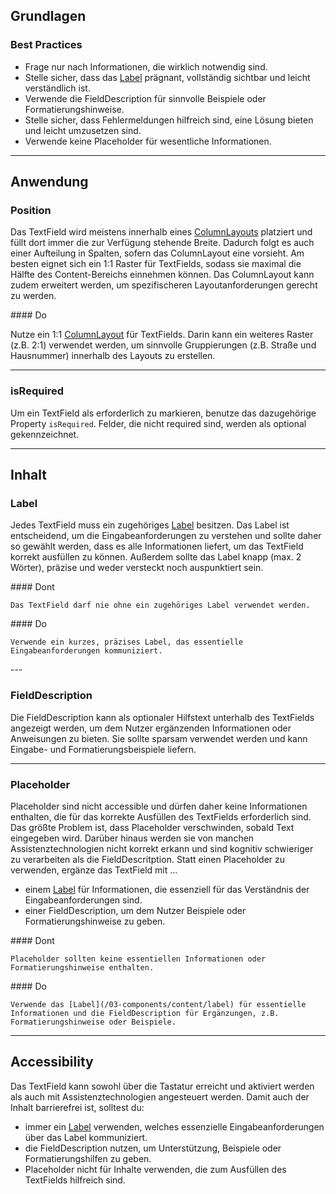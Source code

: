 ## Grundlagen

### Best Practices

- Frage nur nach Informationen, die wirklich notwendig sind.
- Stelle sicher, dass das [Label](/03-components/content/label) prägnant,
  vollständig sichtbar und leicht verständlich ist.
- Verwende die FieldDescription für sinnvolle Beispiele oder
  Formatierungshinweise.
- Stelle sicher, dass Fehlermeldungen hilfreich sind, eine Lösung bieten und
  leicht umzusetzen sind.
- Verwende keine Placeholder für wesentliche Informationen.

---

## Anwendung

### Position

Das TextField wird meistens innerhalb eines
[ColumnLayouts](/03-components/structure/column-layout) platziert und füllt dort
immer die zur Verfügung stehende Breite. Dadurch folgt es auch einer Aufteilung
in Spalten, sofern das ColumnLayout eine vorsieht. Am besten eignet sich ein 1:1
Raster für TextFields, sodass sie maximal die Hälfte des Content-Bereichs
einnehmen können. Das ColumnLayout kann zudem erweitert werden, um
spezifischeren Layoutanforderungen gerecht zu werden.

<Do example="columnLayout">
#### Do

Nutze ein 1:1 [ColumnLayout](/03-components/structure/column-layout) für
TextFields. Darin kann ein weiteres Raster (z.B. 2:1) verwendet werden, um
sinnvolle Gruppierungen (z.B. Straße und Hausnummer) innerhalb des Layouts zu
erstellen.

</Do>

---

### isRequired

Um ein TextField als erforderlich zu markieren, benutze das dazugehörige
Property `isRequired`. Felder, die nicht required sind, werden als optional
gekennzeichnet.

<LiveCodeEditor example="required" editorCollapsed />

---

## Inhalt

### Label

Jedes TextField muss ein zugehöriges [Label](/03-components/content/label)
besitzen. Das Label ist entscheidend, um die Eingabeanforderungen zu verstehen
und sollte daher so gewählt werden, dass es alle Informationen liefert, um das
TextField korrekt ausfüllen zu können. Außerdem sollte das Label knapp (max. 2
Wörter), präzise und weder versteckt noch auspunktiert sein.

<DoAndDont>
  <Dont example="withoutLabel">
    #### Dont

    Das TextField darf nie ohne ein zugehöriges Label verwendet werden.

  </Dont>
  <Do example="default">
    #### Do

    Verwende ein kurzes, präzises Label, das essentielle Eingabeanforderungen kommuniziert.

  </Do>
</DoAndDont>
---

### FieldDescription

Die FieldDescription kann als optionaler Hilfstext unterhalb des TextFields
angezeigt werden, um dem Nutzer ergänzenden Informationen oder Anweisungen zu
bieten. Sie sollte sparsam verwendet werden und kann Eingabe- und
Formatierungsbeispiele liefern.

---

### Placeholder

Placeholder sind nicht accessible und dürfen daher keine Informationen
enthalten, die für das korrekte Ausfüllen des TextFields erforderlich sind. Das
größte Problem ist, dass Placeholder verschwinden, sobald Text eingegeben wird.
Darüber hinaus werden sie von manchen Assistenztechnologien nicht korrekt erkann
und sind kognitiv schwieriger zu verarbeiten als die FieldDescritption. Statt
einen Placeholder zu verwenden, ergänze das TextField mit ...

- einem [Label](/03-components/content/label) für Informationen, die essenziell
  für das Verständnis der Eingabeanforderungen sind.
- einer FieldDescription, um dem Nutzer Beispiele oder Formatierungshinweise zu
  geben.

<DoAndDont>
  <Dont example="placeholder">
    #### Dont

    Placeholder sollten keine essentiellen Informationen oder Formatierungshinweise enthalten.

  </Dont>
  <Do example="default">
    #### Do

    Verwende das [Label](/03-components/content/label) für essentielle Informationen und die FieldDescription für Ergänzungen, z.B. Formatierungshinweise oder Beispiele.

  </Do>
</DoAndDont>

---

## Accessibility

Das TextField kann sowohl über die Tastatur erreicht und aktiviert werden als
auch mit Assistenztechnologien angesteuert werden. Damit auch der Inhalt
barrierefrei ist, solltest du:

- immer ein [Label](/03-components/content/label) verwenden, welches essenzielle
  Eingabeanforderungen über das Label kommuniziert.
- die FieldDescription nutzen, um Unterstützung, Beispiele oder
  Formatierungshilfen zu geben.
- Placeholder nicht für Inhalte verwenden, die zum Ausfüllen des TextFields
  hilfreich sind.
